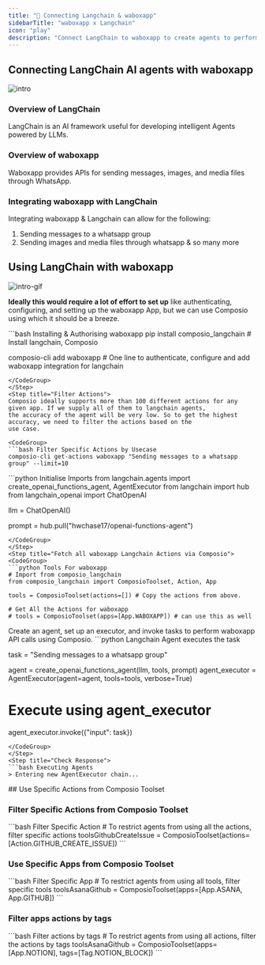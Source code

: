 ```yaml
---
title: "🚀 Connecting Langchain & waboxapp"
sidebarTitle: "waboxapp x Langchain"
icon: "play"
description: "Connect LangChain to waboxapp to create agents to perform tasks using natural language"
---
```


## Connecting LangChain AI agents with waboxapp
![intro](/media/intro.jpg)

### Overview of LangChain

LangChain is an AI framework useful for developing intelligent Agents powered by LLMs.

### Overview of waboxapp

Waboxapp provides APIs for sending messages, images, and media files through WhatsApp.

### Integrating waboxapp with LangChain

Integrating waboxapp & Langchain can allow for the following:

1. Sending messages to a whatsapp group
2. Sending images and media files through whatsapp
& so many more

## Using LangChain with waboxapp
![intro-gif](/media/intro.gif)
<Steps>
<Step title="Setting Up the Environment">

**Ideally this would require a lot of effort to set up** like authenticating, configuring, and setting up the waboxapp App, but we can use Composio using which it should be a breeze.

<CodeGroup>
```bash Installing & Authorising waboxapp
pip install composio_langchain # Install langchain, Composio 

composio-cli add waboxapp # One line to authenticate, configure and add waboxapp integration for langchain
```
</CodeGroup>
</Step>
<Step title="Filter Actions">
Composio ideally supports more than 100 different actions for any given app. If we supply all of them to langchain agents, 
the accuracy of the agent will be very low. So to get the highest accuracy, we need to filter the actions based on the 
use case.

<CodeGroup>
```bash Filter Specific Actions by Usecase
composio-cli get-actions waboxapp "Sending messages to a whatsapp group" --limit=10
```
</CodeGroup>

</Step>
<Step title="Import Base Packages">

<CodeGroup>
```python Initialise Imports
from langchain.agents import create_openai_functions_agent, AgentExecutor
from langchain import hub
from langchain_openai import ChatOpenAI


llm = ChatOpenAI()

prompt = hub.pull("hwchase17/openai-functions-agent")
```
</CodeGroup>
</Step>
<Step title="Fetch all waboxapp Langchain Actions via Composio">
<CodeGroup>
```python Tools For waboxapp
# Import from composio_langchain
from composio_langchain import ComposioToolset, Action, App

tools = ComposioToolset(actions=[]) # Copy the actions from above. 

# Get All the Actions for waboxapp
# tools = ComposioToolset(apps=[App.WABOXAPP]) # can use this as well
```
</CodeGroup>
</Step>
<Step title="Execute the Agent">
Create an agent, set up an executor, and invoke tasks to perform waboxapp API calls using Composio. 
<CodeGroup>
```python Langchain Agent executes the task

task = "Sending messages to a whatsapp group"

agent = create_openai_functions_agent(llm, tools, prompt)
agent_executor = AgentExecutor(agent=agent, tools=tools, verbose=True)

# Execute using agent_executor
agent_executor.invoke({"input": task})
```
</CodeGroup>
</Step>
<Step title="Check Response">
```bash Executing Agents
> Entering new AgentExecutor chain...
```
</Step>
</Steps>
## Use Specific Actions from Composio Toolset

### Filter Specific Actions from Composio Toolset

<CodeGroup>
```bash Filter Specific Action
# To restrict agents from using all the actions, filter specific actions
toolsGithubCreateIssue = ComposioToolset(actions=[Action.GITHUB_CREATE_ISSUE])
```
</CodeGroup>

### Use Specific Apps from Composio Toolset
<CodeGroup>
```bash Filter Specific App
# To restrict agents from using all tools, filter specific tools
toolsAsanaGithub = ComposioToolset(apps=[App.ASANA, App.GITHUB])
```
</CodeGroup>

### Filter apps actions by tags 
<CodeGroup>
```bash Filter actions by tags
# To restrict agents from using all actions, filter the actions by tags
toolsAsanaGithub = ComposioToolset(apps=[App.NOTION], tags=[Tag.NOTION_BLOCK])
```
</CodeGroup>

